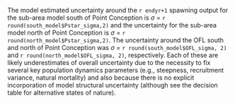 The model estimated uncertainty around the `r endyr+1` spawning output for the sub-area model south of Point Conception is $\sigma$ = `r round(south_model$Pstar_sigma,2)` and the uncertainty for the sub-area model north of Point Conception is $\sigma$ = `r round(north_model$Pstar_sigma,2)`. The uncertainty around the OFL south and north of Point Conception was $\sigma$ = `r round(south_model$OFL_sigma, 2)` and `r round(north_model$OFL_sigma, 2)`, respectively. Each of these are likely underestimates of overall uncertainty due to the necessity to fix several key population dynamics parameters (e.g., steepness, recruitment variance, natural mortality) and also because there is no explicit incorporation of model structural uncertainty (although see the decision table for alternative states of nature).
